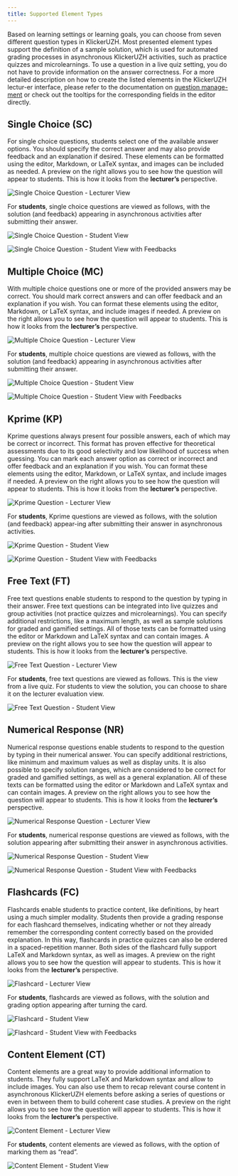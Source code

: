 ```yaml
---
title: Supported Element Types
---
```


Based on learning settings or learning goals, you can choose from seven different question types in KlickerUZH. Most presented element types support the definition of a sample solution, which is used for automated grading processes in asynchronous KlickerUZH activities, such as practice quizzes and microlearnings. To use a question in a live quiz setting, you do not have to provide information on the answer correctness.
For a more detailed description on how to create the listed elements in the KlickerUZH lectur-er interface, please refer to the documentation on [question manage-ment](/tutorials/element_management/) or check out the tooltips for the corresponding fields in the editor directly.

## Single Choice (SC)

For single choice questions, students select one of the available answer options. You should specify the correct answer and may also provide feedback and an explanation if desired. These elements can be formatted using the editor, Markdown, or LaTeX syntax, and images can be included as needed. A preview on the right allows you to see how the question will appear to students. This is how it looks from the **lecturer’s** perspective.

![Single Choice Question - Lecturer View](/img_v3/supported_element_types/SC_lecturer.png)

For **students**, single choice questions are viewed as follows, with the solution (and feedback) appearing in asynchronous activities after submitting their answer.

![Single Choice Question - Student View](/img_v3/supported_element_types/SC_student.png)

![Single Choice Question - Student View with Feedbacks](/img_v3/supported_element_types/SC_student_sol.png)

## Multiple Choice (MC)

With multiple choice questions one or more of the provided answers may be correct. You should mark correct answers and can offer feedback and an explanation if you wish. You can format these elements using the editor, Markdown, or LaTeX syntax, and include images if needed. A preview on the right allows you to see how the question will appear to students. This is how it looks from the **lecturer’s** perspective.

![Multiple Choice Question - Lecturer View](/img_v3/supported_element_types/MC_lecturer.png)

For **students**, multiple choice questions are viewed as follows, with the solution (and feedback) appearing in asynchronous activities after submitting their answer.

![Multiple Choice Question - Student View](/img_v3/supported_element_types/MC_student.png)

![Multiple Choice Question - Student View with Feedbacks](/img_v3/supported_element_types/MC_student_sol.png)

## Kprime (KP)

Kprime questions always present four possible answers, each of which may be correct or incorrect. This format has proven effective for theoretical assessments due to its good selectivity and low likelihood of success when guessing. You can mark each answer option as correct or incorrect and offer feedback and an explanation if you wish. You can format these elements using the editor, Markdown, or LaTeX syntax, and include images if needed. A preview on the right allows you to see how the question will appear to students. This is how it looks from the **lecturer’s** perspective.

![Kprime Question - Lecturer View](/img_v3/supported_element_types/KP_lecturer.png)

For **students**, Kprime questions are viewed as follows, with the solution (and feedback) appear-ing after submitting their answer in asynchronous activities.

![Kprime Question - Student View](/img_v3/supported_element_types/KP_student.png)

![Kprime Question - Student View with Feedbacks](/img_v3/supported_element_types/KP_student_sol.png)

## Free Text (FT)

Free text questions enable students to respond to the question by typing in their answer. Free text questions can be integrated into live quizzes and group activities (not practice quizzes and microlearnings). You can specify additional restrictions, like a maximum length, as well as sample solutions for graded and gamified settings. All of those texts can be formatted using the editor or Markdown and LaTeX syntax and can contain images. A preview on the right allows you to see how the question will appear to students. This is how it looks from the **lecturer’s** perspective.

![Free Text Question - Lecturer View](/img_v3/supported_element_types/FT_lecturer.png)

For **students**, free text questions are viewed as follows. This is the view from a live quiz. For students to view the solution, you can choose to share it on the lecturer evaluation view.

![Free Text Question - Student View](/img_v3/supported_element_types/FT_student.png)

## Numerical Response (NR)

Numerical response questions enable students to respond to the question by typing in their numerical answer. You can specify additional restrictions, like minimum and maximum values as well as display units. It is also possible to specify solution ranges, which are considered to be correct for graded and gamified settings, as well as a general explanation. All of these texts can be formatted using the editor or Markdown and LaTeX syntax and can contain images. A preview on the right allows you to see how the question will appear to students. This is how it looks from the **lecturer’s** perspective.

![Numerical Response Question - Lecturer View](/img_v3/supported_element_types/NR_lecturer.png)

For **students**, numerical response questions are viewed as follows, with the solution appearing after submitting their answer in asynchronous activities.

![Numerical Response Question - Student View](/img_v3/supported_element_types/NR_student.png)

![Numerical Response Question - Student View with Feedbacks](/img_v3/supported_element_types/NR_student_sol.png)

## Flashcards (FC)

Flashcards enable students to practice content, like definitions, by heart using a much simpler modality. Students then provide a grading response for each flashcard themselves, indicating whether or not they already remember the corresponding content correctly based on the provided explanation. In this way, flashcards in practice quizzes can also be ordered in a spaced-repetition manner. Both sides of the flashcard fully support LaTeX and Markdown syntax, as well as images. A preview on the right allows you to see how the question will appear to students. This is how it looks from the **lecturer’s** perspective.

![Flashcard - Lecturer View](/img_v3/supported_element_types/FT_lecturer.png)

For **students**, flashcards are viewed as follows, with the solution and grading option appearing after turning the card.

![Flashcard - Student View](/img_v3/supported_element_types/FC_student.png)

![Flashcard - Student View with Feedbacks](/img_v3/supported_element_types/FC_student_sol.png)

## Content Element (CT)

Content elements are a great way to provide additional information to students. They fully support LaTeX and Markdown syntax and allow to include images. You can also use them to recap relevant course content in asynchronous KlickerUZH elements before asking a series of questions or even in between them to build coherent case studies. A preview on the right allows you to see how the question will appear to students. This is how it looks from the **lecturer’s** perspective.

![Content Element - Lecturer View](/img_v3/supported_element_types/CT_lecturer.png)

For **students**, content elements are viewed as follows, with the option of marking them as “read”.

![Content Element - Student View](/img_v3/supported_element_types/CT_student.png)
